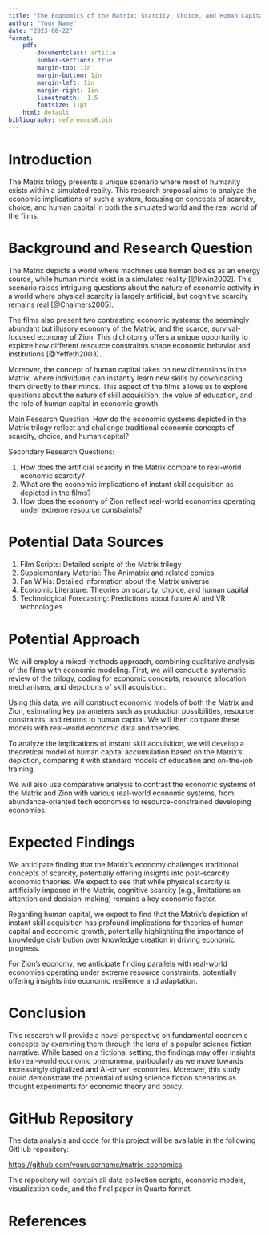 ```yaml
---
title: "The Economics of the Matrix: Scarcity, Choice, and Human Capital in a Simulated Reality"
author: "Your Name"
date: "2023-08-22"
format:
    pdf:
        documentclass: article 
        number-sections: true
        margin-top: 1in
        margin-bottom: 1in
        margin-left: 1in
        margin-right: 1in
        linestretch:  1.5
        fontsize: 11pt
    html: default 
bibliography: references8.bib
---
```


# Introduction

The Matrix trilogy presents a unique scenario where most of humanity exists within a simulated reality. This research proposal aims to analyze the economic implications of such a system, focusing on concepts of scarcity, choice, and human capital in both the simulated world and the real world of the films.

# Background and Research Question

The Matrix depicts a world where machines use human bodies as an energy source, while human minds exist in a simulated reality [@Irwin2002]. This scenario raises intriguing questions about the nature of economic activity in a world where physical scarcity is largely artificial, but cognitive scarcity remains real [@Chalmers2005].

The films also present two contrasting economic systems: the seemingly abundant but illusory economy of the Matrix, and the scarce, survival-focused economy of Zion. This dichotomy offers a unique opportunity to explore how different resource constraints shape economic behavior and institutions [@Yeffeth2003].

Moreover, the concept of human capital takes on new dimensions in the Matrix, where individuals can instantly learn new skills by downloading them directly to their minds. This aspect of the films allows us to explore questions about the nature of skill acquisition, the value of education, and the role of human capital in economic growth.

Main Research Question: How do the economic systems depicted in the Matrix trilogy reflect and challenge traditional economic concepts of scarcity, choice, and human capital?

Secondary Research Questions:

1. How does the artificial scarcity in the Matrix compare to real-world economic scarcity?
2. What are the economic implications of instant skill acquisition as depicted in the films?
3. How does the economy of Zion reflect real-world economies operating under extreme resource constraints?

# Potential Data Sources

1. Film Scripts: Detailed scripts of the Matrix trilogy
2. Supplementary Material: The Animatrix and related comics
3. Fan Wikis: Detailed information about the Matrix universe
4. Economic Literature: Theories on scarcity, choice, and human capital
5. Technological Forecasting: Predictions about future AI and VR technologies

# Potential Approach

We will employ a mixed-methods approach, combining qualitative analysis of the films with economic modeling. First, we will conduct a systematic review of the trilogy, coding for economic concepts, resource allocation mechanisms, and depictions of skill acquisition.

Using this data, we will construct economic models of both the Matrix and Zion, estimating key parameters such as production possibilities, resource constraints, and returns to human capital. We will then compare these models with real-world economic data and theories.

To analyze the implications of instant skill acquisition, we will develop a theoretical model of human capital accumulation based on the Matrix's depiction, comparing it with standard models of education and on-the-job training.

We will also use comparative analysis to contrast the economic systems of the Matrix and Zion with various real-world economic systems, from abundance-oriented tech economies to resource-constrained developing economies.

# Expected Findings

We anticipate finding that the Matrix's economy challenges traditional concepts of scarcity, potentially offering insights into post-scarcity economic theories. We expect to see that while physical scarcity is artificially imposed in the Matrix, cognitive scarcity (e.g., limitations on attention and decision-making) remains a key economic factor.

Regarding human capital, we expect to find that the Matrix's depiction of instant skill acquisition has profound implications for theories of human capital and economic growth, potentially highlighting the importance of knowledge distribution over knowledge creation in driving economic progress.

For Zion's economy, we anticipate finding parallels with real-world economies operating under extreme resource constraints, potentially offering insights into economic resilience and adaptation.

# Conclusion

This research will provide a novel perspective on fundamental economic concepts by examining them through the lens of a popular science fiction narrative. While based on a fictional setting, the findings may offer insights into real-world economic phenomena, particularly as we move towards increasingly digitalized and AI-driven economies. Moreover, this study could demonstrate the potential of using science fiction scenarios as thought experiments for economic theory and policy.

# GitHub Repository

The data analysis and code for this project will be available in the following GitHub repository:

[https://github.com/yourusername/matrix-economics](https://github.com/yourusername/matrix-economics)

This repository will contain all data collection scripts, economic models, visualization code, and the final paper in Quarto format.

# References